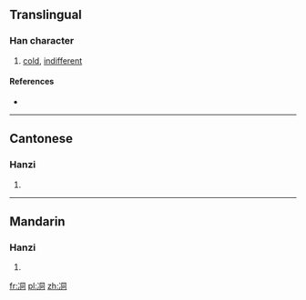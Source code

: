 ==Translingual==

===Han character===
{{Han char|rn=15|rad=冫|as=06|sn=8|four=|canj=戈一月一口 (IMBMR)|ids=⿰[[冫]][[同]]}}

# [[cold]], [[indifferent]]

====References====
* {{Han ref|kx=0132.090|hdz=10297.040|uh=34CA|ud=13514}}

----

==Cantonese==

===Hanzi===
{{yue-hanzi|jyut=[[dung6]]|y=dung6}}

# {{defn|lang=yue|sort=冫06}}

----

==Mandarin==

===Hanzi===
{{cmn-hanzi|pin=[[dòng]] ([[dong4]])|wg=[[tung]]<sup>4</sup>}}

# {{defn|lang=cmn|sort=冫06}}

[[fr:㓊]]
[[pl:㓊]]
[[zh:㓊]]